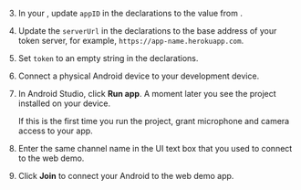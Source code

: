 <PlatformWrapper platform="android">
        
3.  In your <Vpl k="CLIENT" />, update `appID` in the declarations to the value from <Vg k="CONSOLE" />.

1.  Update the `serverUrl` in the declarations to the base address of your token server, for example, `https://app-name.herokuapp.com`.

1.  Set `token` to an empty string in the declarations.

1.  Connect a physical Android device to your development device.

1.  In Android Studio, click **Run app**. A moment later you see the project installed on your device.

    If this is the first time you run the project, grant microphone and camera access to your app.

1.  Enter the same channel name in the UI text box that you used to connect to the <Vg k="COMPANY" /> web demo.

1.  Click **Join** to connect your Android <Vpl k="CLIENT" /> to the web demo app.
</PlatformWrapper>
